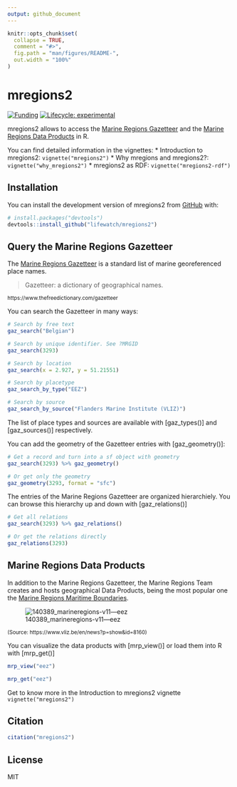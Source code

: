 ```yaml
---
output: github_document
---
```


```r
knitr::opts_chunk$set(
  collapse = TRUE,
  comment = "#>",
  fig.path = "man/figures/README-",
  out.width = "100%"
)
```

# mregions2

<!-- badges: start -->
[![Funding](https://img.shields.io/static/v1?label=powered+by&message=lifewatch.be&labelColor=1a4e8a&color=f15922)](http://lifewatch.be)
[![Lifecycle:
experimental](https://img.shields.io/badge/lifecycle-experimental-orange.svg)](https://lifecycle.r-lib.org/articles/stages.html#experimental)
<!-- badges: end -->

mregions2 allows to access the [Marine Regions Gazetteer](https://marineregions.org/gazetteer.php) and the [Marine Regions Data Products](https://marineregions.org/sources.php) in R.

You can find detailed information in the vignettes:
* Introduction to mregions2: `vignette("mregions2")`
* Why mregions and mregions2?: `vignette("why_mregions2")`
* mregions2 as RDF: `vignette("mregions2-rdf")`


## Installation

You can install the development version of mregions2 from [GitHub](https://github.com/) with:

``` r
# install.packages("devtools")
devtools::install_github("lifewatch/mregions2")
```

## Query the Marine Regions Gazetteer

The [Marine Regions Gazetteer](https://marineregions.org/gazetteer.php) is a standard list of marine georeferenced place names.

> Gazetteer: a dictionary of geographical names. 

<sup>https://www.thefreedictionary.com/gazetteer</sup>

You can search the Gazetteer in many ways:

```r
# Search by free text
gaz_search("Belgian")

# Search by unique identifier. See ?MRGID
gaz_search(3293)

# Search by location
gaz_search(x = 2.927, y = 51.21551)

# Search by placetype
gaz_search_by_type("EEZ")

# Search by source
gaz_search_by_source("Flanders Marine Institute (VLIZ)")
```

The list of place types and sources are available with [gaz_types()] and [gaz_sources()] respectively.

You can add the geometry of the Gazetteer entries with [gaz_geometry()]:

```r
# Get a record and turn into a sf object with geometry
gaz_search(3293) %>% gaz_geometry()

# Or get only the geometry 
gaz_geometry(3293, format = "sfc")
```

The entries of the Marine Regions Gazetteer are organized hierarchiely. You can browse this hierarchy up and down with [gaz_relations()]

```r
# Get all relations
gaz_search(3293) %>% gaz_relations()

# Or get the relations directly
gaz_relations(3293)
```



## Marine Regions Data Products

In addition to the Marine Regions Gazetteer, the Marine Regions Team creates and hosts geographical Data Products, being the most popular one the [Marine Regions Maritime Boundaries](https://marineregions.org/eez.php).

![140389_marineregions-v11---eez](https://user-images.githubusercontent.com/54405067/156809171-1487bb9f-35af-4418-8e2f-93c24a59aad0.gif)

<sup>(Source: https://www.vliz.be/en/news?p=show&id=8160)</sup>


You can visualize the data products with [mrp_view()] or load them into R with [mrp_get()]

```r
mrp_view("eez")
```

```r
mrp_get("eez")
```

Get to know more in the Introduction to mregions2 vignette `vignette("mregions2")`

## Citation
```r
citation("mregions2")
```

## License
MIT
